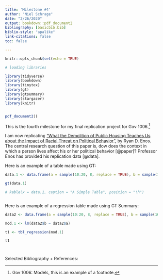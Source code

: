 ```yaml
---
title: 'Milestone #4'
author: "Niel Schrage"
date: "2/26/2020"
output: bookdown::pdf_document2
bibliography: [basicbib.bib]
biblio-style: "apalike"
link-citations: false
toc: false

---
```


```r
knitr::opts_chunk$set(echo = TRUE)

# loading libraries

library(tidyverse)
library(bookdown)
library(tinytex)
library(gt)
library(gtsummary)
library(stargazer)
library(knitr)


pdf_document2()


```

This is the fourth milestone for my final replication project for Gov 1006.^[Gov 1006: Models, this is an example of a footnote.]

I am now replicating ["What the Demolition of Public Housing Teaches Us about the Impact of Racial Threat on Political Behavior"](https://onlinelibrary.wiley.com/doi/abs/10.1111/ajps.12156), by Ryan D. Enos. The central research question of this paper is, dow does the context in which a person lives affect his or her political behavior [@paper]? Professor Enos has provided his replication data [@data].  

Here is an example of a table made using GT:

```r

data.1 <- data.frame(a = sample(10:20, 8, replace = TRUE), b = sample(10:20, 8, replace = TRUE), c = sample(10:20, 8, replace = TRUE)) 

gt(data.1) 

# kable(x = data.1, caption = "A Simple Table", position = "!h")



```


Here is an example of a regression table made using GT Summary:

```r

data2 <- data.frame(a = sample(10:20, 8, replace = TRUE), b = sample(10:20, 8, replace = TRUE), c = sample(10:20, 8, replace = TRUE))

mod.1 <- lm(data2$b ~ data2$a) 

t1 <- tbl_regression(mod.1) 

t1




```


Selected Bibliography + References: 
    
